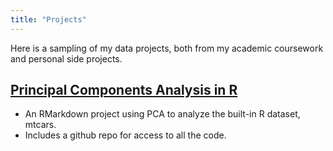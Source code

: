 ```yaml
---
title: "Projects"
---
```


Here is a sampling of my data projects, both from my academic coursework and personal side projects. 

## [Principal Components Analysis in R](https://katdevlin.github.io/PCA_cars/)

- An RMarkdown project using PCA to analyze the built-in R dataset, mtcars.
- Includes a github repo for access to all the code.

